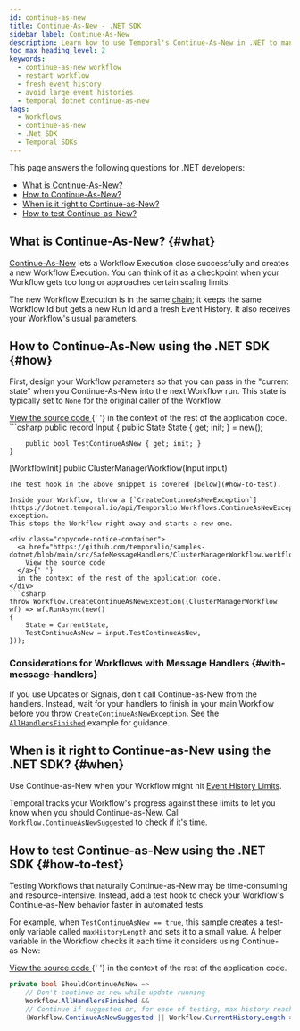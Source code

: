 ```yaml
---
id: continue-as-new
title: Continue-As-New - .NET SDK
sidebar_label: Continue-As-New
description: Learn how to use Temporal's Continue-As-New in .NET to manage large Event Histories by atomically creating new Workflow Executions with the same Workflow Id and fresh parameters.
toc_max_heading_level: 2
keywords:
  - continue-as-new workflow
  - restart workflow
  - fresh event history
  - avoid large event histories
  - temporal dotnet continue-as-new
tags:
  - Workflows
  - continue-as-new
  - .Net SDK
  - Temporal SDKs
---
```


This page answers the following questions for .NET developers:

- [What is Continue-As-New?](#what)
- [How to Continue-As-New?](#how)
- [When is it right to Continue-as-New?](#when)
- [How to test Continue-as-New?](#how-to-test)

## What is Continue-As-New? {#what}

[Continue-As-New](/workflow-execution/continue-as-new) lets a Workflow Execution close successfully and creates a new Workflow Execution.
You can think of it as a checkpoint when your Workflow gets too long or approaches certain scaling limits.

The new Workflow Execution is in the same [chain](/workflow-execution#workflow-execution-chain); it keeps the same Workflow Id but gets a new Run Id and a fresh Event History.
It also receives your Workflow's usual parameters.

## How to Continue-As-New using the .NET SDK {#how}

First, design your Workflow parameters so that you can pass in the "current state" when you Continue-As-New into the next Workflow run.
This state is typically set to `None` for the original caller of the Workflow.

<div class="copycode-notice-container">
  <a href="https://github.com/temporalio/samples-dotnet/blob/main/src/SafeMessageHandlers/ClusterManagerWorkflow.workflow.cs">
    View the source code
  </a>{' '}
  in the context of the rest of the application code.
</div>
```csharp
public record Input
    {
        public State State { get; init; } = new();

        public bool TestContinueAsNew { get; init; }
    }

[WorkflowInit]
public ClusterManagerWorkflow(Input input)

````
The test hook in the above snippet is covered [below](#how-to-test).

Inside your Workflow, throw a [`CreateContinueAsNewException`](https://dotnet.temporal.io/api/Temporalio.Workflows.ContinueAsNewException.html) exception.
This stops the Workflow right away and starts a new one.

<div class="copycode-notice-container">
  <a href="https://github.com/temporalio/samples-dotnet/blob/main/src/SafeMessageHandlers/ClusterManagerWorkflow.workflow.cs">
    View the source code
  </a>{' '}
  in the context of the rest of the application code.
</div>
```csharp
throw Workflow.CreateContinueAsNewException((ClusterManagerWorkflow wf) => wf.RunAsync(new()
{
    State = CurrentState,
    TestContinueAsNew = input.TestContinueAsNew,
}));
````

### Considerations for Workflows with Message Handlers {#with-message-handlers}

If you use Updates or Signals, don't call Continue-as-New from the handlers.
Instead, wait for your handlers to finish in your main Workflow before you throw `CreateContinueAsNewException`.
See the [`AllHandlersFinished`](message-passing#wait-for-message-handlers) example for guidance.

## When is it right to Continue-as-New using the .NET SDK? {#when}

Use Continue-as-New when your Workflow might hit [Event History Limits](/workflow-execution/event#event-history).

Temporal tracks your Workflow's progress against these limits to let you know when you should Continue-as-New.
Call `Workflow.ContinueAsNewSuggested` to check if it's time.

## How to test Continue-as-New using the .NET SDK {#how-to-test}

Testing Workflows that naturally Continue-as-New may be time-consuming and resource-intensive.
Instead, add a test hook to check your Workflow's Continue-as-New behavior faster in automated tests.

For example, when `TestContinueAsNew == true`, this sample creates a test-only variable called `maxHistoryLength` and sets it to a small value.
A helper variable in the Workflow checks it each time it considers using Continue-as-New:

<div class="copycode-notice-container">
  <a href="https://github.com/temporalio/samples-dotnet/blob/main/src/SafeMessageHandlers/ClusterManagerWorkflow.workflow.cs">
    View the source code
  </a>{' '}
  in the context of the rest of the application code.
</div>

```csharp
private bool ShouldContinueAsNew =>
    // Don't continue as new while update running
    Workflow.AllHandlersFinished &&
    // Continue if suggested or, for ease of testing, max history reached
    (Workflow.ContinueAsNewSuggested || Workflow.CurrentHistoryLength > maxHistoryLength);
```
